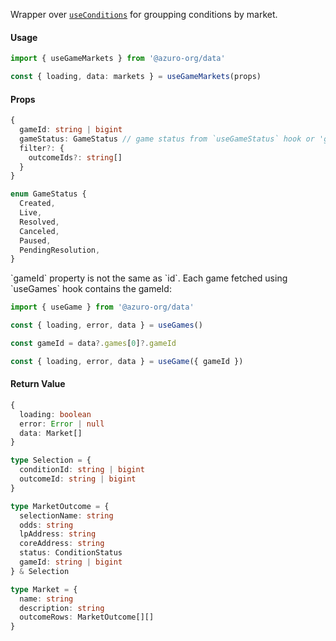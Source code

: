 
Wrapper over [`useConditions`](/guides/sdk/data-hooks/useConditions) for groupping conditions by market.

#### Usage

```ts
import { useGameMarkets } from '@azuro-org/data'

const { loading, data: markets } = useGameMarkets(props)
```

#### Props

```ts
{
  gameId: string | bigint
  gameStatus: GameStatus // game status from `useGameStatus` hook or 'getGameStatus' function
  filter?: {
    outcomeIds?: string[]
  }
}

enum GameStatus {
  Created,
  Live,
  Resolved,
  Canceled,
  Paused,
  PendingResolution,
}
```

<Callout type="warning">
  `gameId` property is not the same as `id`. Each game fetched using `useGames` hook contains the gameId:

  ```ts
  import { useGame } from '@azuro-org/data'

  const { loading, error, data } = useGames()

  const gameId = data?.games[0]?.gameId

  const { loading, error, data } = useGame({ gameId })
  ```
</Callout>


#### Return Value

```ts
{
  loading: boolean
  error: Error | null
  data: Market[]
}
```

```ts
type Selection = {
  conditionId: string | bigint
  outcomeId: string | bigint
}

type MarketOutcome = {
  selectionName: string
  odds: string
  lpAddress: string
  coreAddress: string
  status: ConditionStatus
  gameId: string | bigint
} & Selection

type Market = {
  name: string
  description: string
  outcomeRows: MarketOutcome[][]
}
```
